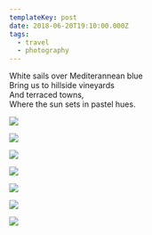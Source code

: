 ```yaml
---
templateKey: post
date: 2018-06-20T19:10:00.000Z
tags:
  - travel
  - photography
---
```

White sails over Mediterannean blue<br/>
Bring us to hillside vineyards<br/>
And terraced towns,<br/>
Where the sun sets in pastel hues.

![](../../assets/photos/20180620-IMG_0794.jpg)

![](../../assets/photos/20180620-IMG_0913.jpg)

![](../../assets/photos/20180620-IMG_0906.jpg)

![](../../assets/photos/20180620-IMG_0979.jpg)

![](../../assets/photos/20180620-IMG_0980.jpg)

![](../../assets/photos/20180620-IMG_1020.jpg)

![](../../assets/photos/20180620-IMG_1004.jpg)
